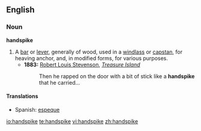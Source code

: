 ==English==

===Noun===
'''handspike'''

# A [[bar]] or [[lever]], generally of wood, used in a [[windlass]] or [[capstan]], for heaving anchor, and, in modified forms, for various purposes.
#*'''1883:''' [[w:Robert Louis Stevenson|Robert Louis Stevenson]], ''[[w:Treasure Island|Treasure Island]]''
#*: Then he rapped on the door with a bit of stick like a '''handspike''' that he carried...

====Translations====
{{top}}
{{mid}}
*Spanish: [[espeque]] {{m}}
{{bottom}}

[[io:handspike]]
[[te:handspike]]
[[vi:handspike]]
[[zh:handspike]]